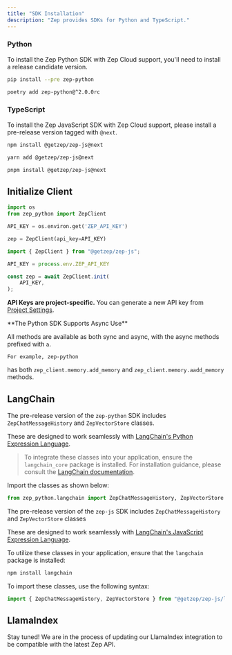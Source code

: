 ```yaml
---
title: "SDK Installation"
description: "Zep provides SDKs for Python and TypeScript."
---
```


### Python

To install the Zep Python SDK with Zep Cloud support, you'll need to install a release candidate version.

<Tabs>

<Tab title="pip">

```Bash
pip install --pre zep-python
```
</Tab>
<Tab title="poetry">

```Bash
poetry add zep-python@^2.0.0rc
```
</Tab>
</Tabs>

### TypeScript

To install the Zep JavaScript SDK with Zep Cloud support, please install a pre-release version tagged with `@next`.


<Tabs>

<Tab title="npm">

```Bash
npm install @getzep/zep-js@next
```
</Tab>
<Tab title="yarn">

```Bash
yarn add @getzep/zep-js@next
```
</Tab>
<Tab title="pnpm">

```Bash
pnpm install @getzep/zep-js@next
```
</Tab>
</Tabs>

## Initialize Client


<Tabs group="code_block">
<Tab title="Python" group-key="python">

```python
import os
from zep_python import ZepClient

API_KEY = os.environ.get('ZEP_API_KEY')

zep = ZepClient(api_key=API_KEY)
```
</Tab>
<Tab title="Typescript" group-key="ts">

```typescript
import { ZepClient } from "@getzep/zep-js";

API_KEY = process.env.ZEP_API_KEY

const zep = await ZepClient.init(
    API_KEY,
);
```
</Tab>
<Tab title="Go (Coming soon)" group-key="go">
</Tab>
</Tabs>

<Note>**API Keys are project-specific.** You can generate a new API key from [Project Settings](projects).</Note>

<Info>
    **The Python SDK Supports Async Use**

 All methods are available as both sync and async, with the async methods prefixed with `a`.

    For example, zep-python
 has both `zep_client.memory.add_memory` and `zep_client.memory.aadd_memory` methods.
</Info>


## LangChain

<Tabs group="code_block">
<Tab title="Python" group-key="python">

The pre-release version of the `zep-python` SDK includes `ZepChatMessageHistory` and `ZepVectorStore` classes.

These are designed to work seamlessly with [LangChain's Python Expression Language](https://python.langchain.com/docs/expression_language/).

> To integrate these classes into your application, ensure the `langchain_core` package is installed. For installation guidance, please consult the [LangChain documentation](https://python.langchain.com/docs/get_started/installation#langchain-core).

Import the classes as shown below:

```python
from zep_python.langchain import ZepChatMessageHistory, ZepVectorStore
```
</Tab>
<Tab title="Typescript" group-key="ts">

The pre-release version of the `zep-js` SDK includes `ZepChatMessageHistory` and `ZepVectorStore` classes

These are designed to work seamlessly with [LangChain's JavaScript Expression Language](https://js.langchain.com/docs/expression_language/).

To utilize these classes in your application, ensure that the `langchain` package is installed:

```bash
npm install langchain
```

To import these classes, use the following syntax:

```typescript
import { ZepChatMessageHistory, ZepVectorStore } from "@getzep/zep-js/langchain"
```
</Tab>

<Tab title="Go (Coming soon)" group-key="go">
</Tab>
</Tabs>

## LlamaIndex

Stay tuned! We are in the process of updating our LlamaIndex integration to be compatible with the latest Zep API.




